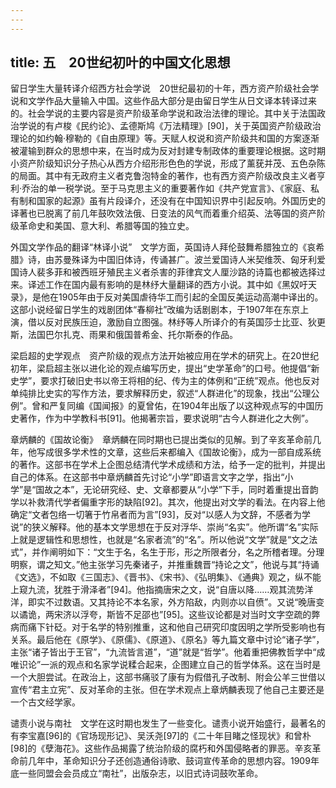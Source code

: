 ```yaml
---
---
---
```

title: 五　20世纪初叶的中国文化思想
---




留日学生大量转译介绍西方社会学说　20世纪最初的十年，西方资产阶级社会学说和文学作品大量输入中国。这些作品大部分是由留日学生从日文译本转译过来的。社会学说的主要内容是资产阶级革命学说和政治法律的理论。其中关于法国政治学说的有卢梭《民约论》、孟德斯鸠《万法精理》[90]，关于英国资产阶级政治理论的如约翰·穆勒的《自由原理》等。天赋人权说和资产阶级共和国的方案逐渐被灌输到群众的思想中来，在当时成为反对封建专制政体的重要理论根据。这时期小资产阶级知识分子热心从西方介绍形形色色的学说，形成了薰莸并茂、五色杂陈的局面。其中有无政府主义者克鲁泡特金的著作，也有西方资产阶级改良主义者亨利·乔治的单一税学说。至于马克思主义的重要著作如《共产党宣言》、《家庭、私有制和国家的起源》虽有片段译介，还没有在中国知识界中引起反响。外国历史的译著也已脱离了前几年鼓吹效法俄、日变法的风气而着重介绍英、法等国的资产阶级革命史和美国、意大利、希腊等国的独立史。

外国文学作品的翻译“林译小说”　文学方面，英国诗人拜伦鼓舞希腊独立的《哀希腊》诗，由苏曼殊译为中国旧体诗，传诵甚广。波兰爱国诗人米契维茨、匈牙利爱国诗人裴多菲和被西班牙殖民主义者杀害的菲律宾文人厘沙路的诗篇也都被选择过来。译述工作在国内最有影响的是林纾大量翻译的西方小说。其中如《黑奴吁天录》，是他在1905年由于反对美国虐待华工而引起的全国反美运动高潮中译出的。这部小说经留日学生的戏剧团体“春柳社”改编为话剧剧本，于1907年在东京上演，借以反对民族压迫，激励自立图强。林纾等人所译介的有英国莎士比亚、狄更斯，法国巴尔扎克、雨果和俄国普希金、托尔斯泰的作品。

梁启超的史学观点　资产阶级的观点方法开始被应用在学术的研究上。在20世纪初年，梁启超主张以进化论的观点编写历史，提出“史学革命”的口号。他提倡“新史学”，要求打破旧史书以帝王将相的纪、传为主的体例和“正统”观点。他也反对单纯排比史实的写作方法，要求解释历史，叙述“人群进化”的现象，找出“公理公例”。曾和严复同编《国闻报》的夏曾佑，在1904年出版了以这种观点写的中国历史著作，作为中学教科书[91]。他揭著宗旨，要求说明“古今人群进化之大例”。

章炳麟的《国故论衡》　章炳麟在同时期也已提出类似的见解。到了辛亥革命前几年，他写成很多学术性的文章，这些后来都编入《国故论衡》，成为一部自成系统的著作。这部书在学术上企图总结清代学术成绩和方法，给予一定的批判，并提出自己的体系。在这部书中章炳麟首先讨论“小学”即语言文字之学，指出“小学”是“国故之本”，无论研究经、史、文章都要从“小学”下手，同时着重提出音韵学以补救清代学者偏重字形的缺陷[92]。其次，他提出对文学的看法。在内容上他确定“文者包络一切箸于竹帛者而为言”[93]，反对“以感人为文辞，不感者为学说”的狭义解释。他的基本文学思想在于反对浮华、崇尚“名实”。他所谓“名”实际上就是逻辑性和思想性，也就是“名家者流”的“名”。所以他说“文学”就是“文之法式”，并作阐明如下：“文生于名，名生于形，形之所限者分，名之所稽者理。分理明察，谓之知文。”他主张学习先秦诸子，并推重魏晋“持论之文”，他说与其“持诵《文选》，不如取《三国志》、《晋书》、《宋书》、《弘明集》、《通典》观之，纵不能上窥九流，犹胜于滑泽者”[94]。他指摘唐宋之文，说“自唐以降……观其流势洋洋，即实不过数语。又其持论不本名家，外方陷敌，内则亦以自偾”。又说“晚唐变以谲诡，两宋济以浮夸，斯皆不足邵也”[95]。这些议论都是对当时文字空疏的弊病而痛下针砭。对于名学的特别推重，这和他自己研究印度因明之学所受影响也有关系。最后他在《原学》、《原儒》、《原道》、《原名》等九篇文章中讨论“诸子学”，主张“诸子皆出于王官”，“九流皆言道”，“道”就是“哲学”。他着重把佛教哲学中“成唯识论”一派的观点和名家学说糅合起来，企图建立自己的哲学体系。这在当时是一个大胆尝试。在政治上，这部书痛驳了康有为假借孔子改制、附会公羊三世借以宣传“君主立宪”、反对革命的主张。但在学术观点上章炳麟表现了他自己主要还是一个古文经学家。

谴责小说与南社　文学在这时期也发生了一些变化。谴责小说开始盛行，最著名的有李宝嘉[96]的《官场现形记》、吴沃尧[97]的《二十年目睹之怪现状》和曾朴[98]的《孽海花》。这些作品揭露了统治阶级的腐朽和外国侵略者的罪恶。辛亥革命前几年中，革命知识分子还创造通俗诗歌、鼓词宣传革命的思想内容。1909年底一些同盟会会员成立“南社”，出版杂志，以旧式诗词鼓吹革命。